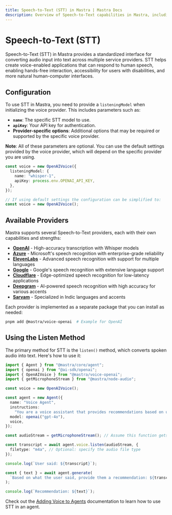 ```yaml
---
title: Speech-to-Text (STT) in Mastra | Mastra Docs
description: Overview of Speech-to-Text capabilities in Mastra, including configuration, usage, and integration with voice providers.
---
```


# Speech-to-Text (STT)

Speech-to-Text (STT) in Mastra provides a standardized interface for converting audio input into text across multiple service providers.
STT helps create voice-enabled applications that can respond to human speech, enabling hands-free interaction, accessibility for users with disabilities, and more natural human-computer interfaces.

## Configuration

To use STT in Mastra, you need to provide a `listeningModel` when initializing the voice provider. This includes parameters such as:

- **`name`**: The specific STT model to use.
- **`apiKey`**: Your API key for authentication.
- **Provider-specific options**: Additional options that may be required or supported by the specific voice provider.

**Note**: All of these parameters are optional. You can use the default settings provided by the voice provider, which will depend on the specific provider you are using.

```typescript
const voice = new OpenAIVoice({
  listeningModel: {
    name: "whisper-1",
    apiKey: process.env.OPENAI_API_KEY,
  },
});

// If using default settings the configuration can be simplified to:
const voice = new OpenAIVoice();
```

## Available Providers

Mastra supports several Speech-to-Text providers, each with their own capabilities and strengths:

- [**OpenAI**](/reference/voice/openai/) - High-accuracy transcription with Whisper models
- [**Azure**](/reference/voice/azure/) - Microsoft's speech recognition with enterprise-grade reliability
- [**ElevenLabs**](/reference/voice/elevenlabs/) - Advanced speech recognition with support for multiple languages
- [**Google**](/reference/voice/google/) - Google's speech recognition with extensive language support
- [**Cloudflare**](/reference/voice/cloudflare/) - Edge-optimized speech recognition for low-latency applications
- [**Deepgram**](/reference/voice/deepgram/) - AI-powered speech recognition with high accuracy for various accents
- [**Sarvam**](/reference/voice/sarvam/) - Specialized in Indic languages and accents

Each provider is implemented as a separate package that you can install as needed:

```bash
pnpm add @mastra/voice-openai  # Example for OpenAI
```

## Using the Listen Method

The primary method for STT is the `listen()` method, which converts spoken audio into text. Here's how to use it:

```typescript
import { Agent } from "@mastra/core/agent";
import { openai } from "@ai-sdk/openai";
import { OpenAIVoice } from "@mastra/voice-openai";
import { getMicrophoneStream } from "@mastra/node-audio";

const voice = new OpenAIVoice();

const agent = new Agent({
  name: "Voice Agent",
  instructions:
    "You are a voice assistant that provides recommendations based on user input.",
  model: openai("gpt-4o"),
  voice,
});

const audioStream = getMicrophoneStream(); // Assume this function gets audio input

const transcript = await agent.voice.listen(audioStream, {
  filetype: "m4a", // Optional: specify the audio file type
});

console.log(`User said: ${transcript}`);

const { text } = await agent.generate(
  `Based on what the user said, provide them a recommendation: ${transcript}`,
);

console.log(`Recommendation: ${text}`);
```

Check out the [Adding Voice to Agents](../agents/adding-voice.mdx) documentation to learn how to use STT in an agent.
